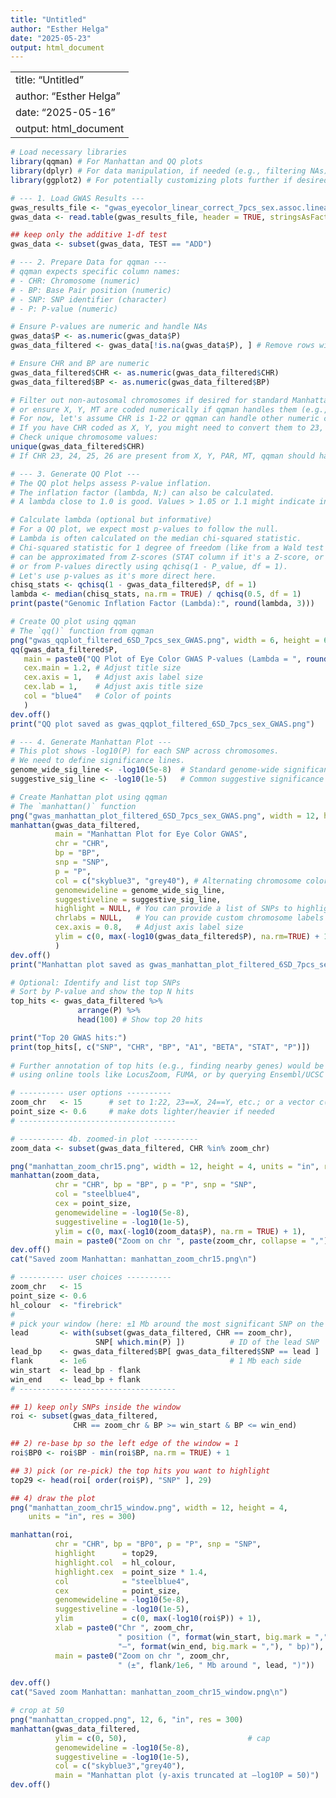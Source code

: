 ```yaml
---
title: "Untitled"
author: "Esther Helga"
date: "2025-05-23"
output: html_document
---
```


---
title: "Untitled"
author: "Esther Helga"
date: "2025-05-16"
output: html_document
---

```r

# Load necessary libraries
library(qqman) # For Manhattan and QQ plots
library(dplyr) # For data manipulation, if needed (e.g., filtering NAs)
library(ggplot2) # For potentially customizing plots further if desired, though qqman is often sufficient


```


```r

# --- 1. Load GWAS Results ---
gwas_results_file <- "gwas_eyecolor_linear_correct_7pcs_sex.assoc.linear"
gwas_data <- read.table(gwas_results_file, header = TRUE, stringsAsFactors = FALSE)

## keep only the additive 1-df test
gwas_data <- subset(gwas_data, TEST == "ADD")

```


```r

# --- 2. Prepare Data for qqman ---
# qqman expects specific column names:
# - CHR: Chromosome (numeric)
# - BP: Base Pair position (numeric)
# - SNP: SNP identifier (character)
# - P: P-value (numeric)

# Ensure P-values are numeric and handle NAs
gwas_data$P <- as.numeric(gwas_data$P)
gwas_data_filtered <- gwas_data[!is.na(gwas_data$P), ] # Remove rows with NA P-values for plotting

# Ensure CHR and BP are numeric
gwas_data_filtered$CHR <- as.numeric(gwas_data_filtered$CHR)
gwas_data_filtered$BP <- as.numeric(gwas_data_filtered$BP)

# Filter out non-autosomal chromosomes if desired for standard Manhattan plots,
# or ensure X, Y, MT are coded numerically if qqman handles them (e.g., 23, 24, 25/26)
# For now, let's assume CHR is 1-22 or qqman can handle other numeric codes.
# If you have CHR coded as X, Y, you might need to convert them to 23, 24.
# Check unique chromosome values:
unique(gwas_data_filtered$CHR) 
# If CHR 23, 24, 25, 26 are present from X, Y, PAR, MT, qqman should handle them if numeric.

```


```r

# --- 3. Generate QQ Plot ---
# The QQ plot helps assess P-value inflation.
# The inflation factor (lambda, N;) can also be calculated.
# A lambda close to 1.0 is good. Values > 1.05 or 1.1 might indicate inflation.

# Calculate lambda (optional but informative)
# For a QQ plot, we expect most p-values to follow the null.
# Lambda is often calculated on the median chi-squared statistic.
# Chi-squared statistic for 1 degree of freedom (like from a Wald test from regression beta/SE)
# can be approximated from Z-scores (STAT column if it's a Z-score, or (BETA/SE)^2)
# or from P-values directly using qchisq(1 - P_value, df = 1).
# Let's use p-values as it's more direct here.
chisq_stats <- qchisq(1 - gwas_data_filtered$P, df = 1)
lambda <- median(chisq_stats, na.rm = TRUE) / qchisq(0.5, df = 1)
print(paste("Genomic Inflation Factor (Lambda):", round(lambda, 3)))

# Create QQ plot using qqman
# The `qq()` function from qqman
png("gwas_qqplot_filtered_6SD_7pcs_sex_GWAS.png", width = 6, height = 6, units = "in", res = 300) # Save plot
qq(gwas_data_filtered$P, 
   main = paste0("QQ Plot of Eye Color GWAS P-values (Lambda = ", round(lambda, 3), ")"),
   cex.main = 1.2, # Adjust title size
   cex.axis = 1,   # Adjust axis label size
   cex.lab = 1,    # Adjust axis title size
   col = "blue4"   # Color of points
   )
dev.off()
print("QQ plot saved as gwas_qqplot_filtered_6SD_7pcs_sex_GWAS.png")

```


```r

# --- 4. Generate Manhattan Plot ---
# This plot shows -log10(P) for each SNP across chromosomes.
# We need to define significance lines.
genome_wide_sig_line <- -log10(5e-8)  # Standard genome-wide significance
suggestive_sig_line <- -log10(1e-5)   # Common suggestive significance line

# Create Manhattan plot using qqman
# The `manhattan()` function
png("gwas_manhattan_plot_filtered_6SD_7pcs_sex_GWAS.png", width = 12, height = 6, units = "in", res = 300) # Save plot
manhattan(gwas_data_filtered, 
          main = "Manhattan Plot for Eye Color GWAS",
          chr = "CHR", 
          bp = "BP", 
          snp = "SNP", 
          p = "P",
          col = c("skyblue3", "grey40"), # Alternating chromosome colors
          genomewideline = genome_wide_sig_line, 
          suggestiveline = suggestive_sig_line,
          highlight = NULL, # You can provide a list of SNPs to highlight if you have candidates
          chrlabs = NULL,   # You can provide custom chromosome labels if needed (e.g., "X", "Y")
          cex.axis = 0.8,   # Adjust axis label size
          ylim = c(0, max(-log10(gwas_data_filtered$P), na.rm=TRUE) + 1) # Ensure y-axis includes highest peak
          ) 
dev.off()
print("Manhattan plot saved as gwas_manhattan_plot_filtered_6SD_7pcs_sex_GWAS.png")

```

```r

# Optional: Identify and list top SNPs
# Sort by P-value and show the top N hits
top_hits <- gwas_data_filtered %>% 
               arrange(P) %>% 
               head(100) # Show top 20 hits

print("Top 20 GWAS hits:")
print(top_hits[, c("SNP", "CHR", "BP", "A1", "BETA", "STAT", "P")])
 
# Further annotation of top hits (e.g., finding nearby genes) would be a next step
# using online tools like LocusZoom, FUMA, or by querying Ensembl/UCSC with positions.

```

```r

# ---------- user options ----------
zoom_chr   <- 15      # set to 1:22, 23==X, 24==Y, etc.; or a vector c(15,16)
point_size <- 0.6     # make dots lighter/heavier if needed
# -----------------------------------

# ---------- 4b. zoomed-in plot ----------
zoom_data <- subset(gwas_data_filtered, CHR %in% zoom_chr)

png("manhattan_zoom_chr15.png", width = 12, height = 4, units = "in", res = 300)
manhattan(zoom_data,
          chr = "CHR", bp = "BP", p = "P", snp = "SNP",
          col = "steelblue4",
          cex = point_size,
          genomewideline = -log10(5e-8),
          suggestiveline = -log10(1e-5),
          ylim = c(0, max(-log10(zoom_data$P), na.rm = TRUE) + 1),
          main = paste0("Zoom on chr ", paste(zoom_chr, collapse = ",")))
dev.off()
cat("Saved zoom Manhattan: manhattan_zoom_chr15.png\n")

```

```r


# ---------- user choices ----------
zoom_chr   <- 15
point_size <- 0.6
hl_colour  <- "firebrick"
#
# pick your window (here: ±1 Mb around the most significant SNP on the chr)
lead       <- with(subset(gwas_data_filtered, CHR == zoom_chr),
                   SNP[ which.min(P) ])          # ID of the lead SNP
lead_bp    <- gwas_data_filtered$BP[ gwas_data_filtered$SNP == lead ]
flank      <- 1e6                                # 1 Mb each side
win_start  <- lead_bp - flank
win_end    <- lead_bp + flank
# -----------------------------------

## 1) keep only SNPs inside the window
roi <- subset(gwas_data_filtered,
              CHR == zoom_chr & BP >= win_start & BP <= win_end)

## 2) re-base bp so the left edge of the window = 1
roi$BP0 <- roi$BP - min(roi$BP, na.rm = TRUE) + 1

## 3) pick (or re-pick) the top hits you want to highlight
top29 <- head(roi[ order(roi$P), "SNP" ], 29)

## 4) draw the plot
png("manhattan_zoom_chr15_window.png", width = 12, height = 4,
    units = "in", res = 300)

manhattan(roi,
          chr = "CHR", bp = "BP0", p = "P", snp = "SNP",
          highlight      = top29,
          highlight.col  = hl_colour,
          highlight.cex  = point_size * 1.4,
          col            = "steelblue4",
          cex            = point_size,
          genomewideline = -log10(5e-8),
          suggestiveline = -log10(1e-5),
          ylim           = c(0, max(-log10(roi$P)) + 1),
          xlab = paste0("Chr ", zoom_chr,
                        " position (", format(win_start, big.mark = ","),
                        "–", format(win_end, big.mark = ","), " bp)"),
          main = paste0("Zoom on chr ", zoom_chr,
                        " (±", flank/1e6, " Mb around ", lead, ")"))

dev.off()
cat("Saved zoom Manhattan: manhattan_zoom_chr15_window.png\n")


```



```r

# crop at 50
png("manhattan_cropped.png", 12, 6, "in", res = 300)
manhattan(gwas_data_filtered,
          ylim = c(0, 50),                           # cap
          genomewideline = -log10(5e-8),
          suggestiveline = -log10(1e-5),
          col = c("skyblue3","grey40"),
          main = "Manhattan plot (y-axis truncated at –log10P = 50)")
dev.off()


```


